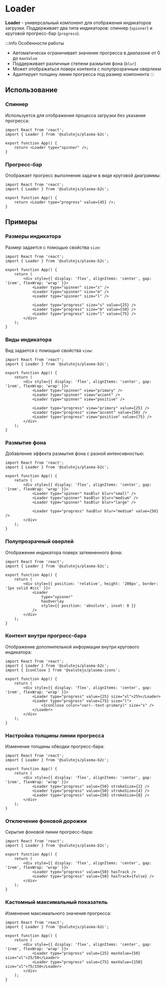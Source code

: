 # Loader


**Loader** - универсальный компонент для отображения индикаторов загрузки. Поддерживает два типа индикаторов: спиннер (`spinner`) и круговой прогресс-бар (`progress`).

<Description name="Loader" />
<PropsTable name="Loader" exclude={['css']} />

:::info Особенности работы
- Автоматически ограничивает значение прогресса в диапазоне от 0 до `maxValue`
- Поддерживает различные степени размытия фона (`blur`)
- Может отображаться поверх контента с полупрозрачным оверлеем
- Адаптирует толщину линии прогресса под размер компонента
:::

## Использование

### Спиннер
Используется для отображения процесса загрузки без указания прогресса:

```tsx live
import React from 'react';
import { Loader } from '@salutejs/plasma-b2c';

export function App() {
    return <Loader type="spinner" />;
}
```

### Прогресс-бар
Отображает прогресс выполнения задачи в виде круговой диаграммы:

```tsx live
import React from 'react';
import { Loader } from '@salutejs/plasma-b2c';

export function App() {
    return <Loader type="progress" value={45} />;
}
```

## Примеры

### Размеры индикатора
Размер задается с помощью свойства `size`:

```tsx live
import React from 'react';
import { Loader } from '@salutejs/plasma-b2c';

export function App() {
    return (
        <div style={{ display: 'flex', alignItems: 'center', gap: '1rem', flexWrap: 'wrap' }}>
            <Loader type="spinner" size="s" />
            <Loader type="spinner" size="m" />
            <Loader type="spinner" size="l" />
            
            <Loader type="progress" size="s" value={25} />
            <Loader type="progress" size="m" value={50} />
            <Loader type="progress" size="l" value={75} />
        </div>
    );
}
```

### Виды индикатора
Вид задается с помощью свойства `view`:

```tsx live
import React from 'react';
import { Loader } from '@salutejs/plasma-b2c';

export function App() {
    return (
        <div style={{ display: 'flex', alignItems: 'center', gap: '1rem', flexWrap: 'wrap' }}>
            <Loader type="spinner" view="primary" />
            <Loader type="spinner" view="accent" />
            <Loader type="spinner" view="positive" />
            
            <Loader type="progress" view="primary" value={25} />
            <Loader type="progress" view="accent" value={50} />
            <Loader type="progress" view="positive" value={75} />
        </div>
    );
}
```

### Размытие фона
Добавление эффекта размытия фона с разной интенсивностью:

```tsx live
import React from 'react';
import { Loader } from '@salutejs/plasma-b2c';

export function App() {
    return (
        <div style={{ display: 'flex', alignItems: 'center', gap: '1rem', flexWrap: 'wrap' }}>
            <Loader type="spinner" hasBlur blur="small" />
            <Loader type="spinner" hasBlur blur="medium" />
            <Loader type="spinner" hasBlur blur="large" />
            
            <Loader type="progress" hasBlur blur="medium" value={50} />
        </div>
    );
}
```

### Полупрозрачный оверлей
Отображение индикатора поверх затемненного фона:

```tsx live
import React from 'react';
import { Loader } from '@salutejs/plasma-b2c';

export function App() {
    return (
        <div style={{ position: 'relative', height: '200px', border: '1px solid #ccc' }}>
            <Loader 
                type="spinner" 
                hasOverlay 
                style={{ position: 'absolute', inset: 0 }} 
            />
        </div>
    );
}
```

### Контент внутри прогресс-бара
Отображение дополнительной информации внутри кругового индикатора:

```tsx live
import React from 'react';
import { Loader } from '@salutejs/plasma-b2c';
import { IconClose } from '@salutejs/plasma-icons';

export function App() {
    return (
        <div style={{ display: 'flex', alignItems: 'center', gap: '1rem', flexWrap: 'wrap' }}>
            <Loader type="progress" value={25} size="xl">25%</Loader>
            <Loader type="progress" value={75} size="l">
                <IconClose color="var(--text-primary)" size="s" />
            </Loader>
        </div>
    );
}
```

### Настройка толщины линии прогресса
Изменение толщины обводки прогресс-бара:

```tsx live
import React from 'react';
import { Loader } from '@salutejs/plasma-b2c';

export function App() {
    return (
        <div style={{ display: 'flex', alignItems: 'center', gap: '1rem', flexWrap: 'wrap' }}>
            <Loader type="progress" value={50} strokeSize={2} />
            <Loader type="progress" value={50} strokeSize={4} />
            <Loader type="progress" value={50} strokeSize={8} />
        </div>
    );
}
```

### Отключение фоновой дорожки
Скрытие фоновой линии прогресс-бара:

```tsx live
import React from 'react';
import { Loader } from '@salutejs/plasma-b2c';

export function App() {
    return (
        <div style={{ display: 'flex', alignItems: 'center', gap: '1rem', flexWrap: 'wrap' }}>
            <Loader type="progress" value={50} hasTrack />
            <Loader type="progress" value={50} hasTrack={false} />
        </div>
    );
}
```

### Кастомный максимальный показатель
Изменение максимального значения прогресса:

```tsx live
import React from 'react';
import { Loader } from '@salutejs/plasma-b2c';

export function App() {
    return (
        <div style={{ display: 'flex', alignItems: 'center', gap: '1rem', flexWrap: 'wrap' }}>
            <Loader type="progress" value={25} maxValue={50} size="xl">25/50</Loader>
            <Loader type="progress" value={75} maxValue={150} size="xl">75/150</Loader>
        </div>
    );
}
```

